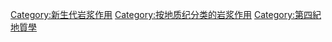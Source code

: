 [[Category:新生代岩浆作用|Category:新生代岩浆作用]]
[[Category:按地质纪分类的岩浆作用|Category:按地质纪分类的岩浆作用]]
[[Category:第四紀地質學|Category:第四紀地質學]]